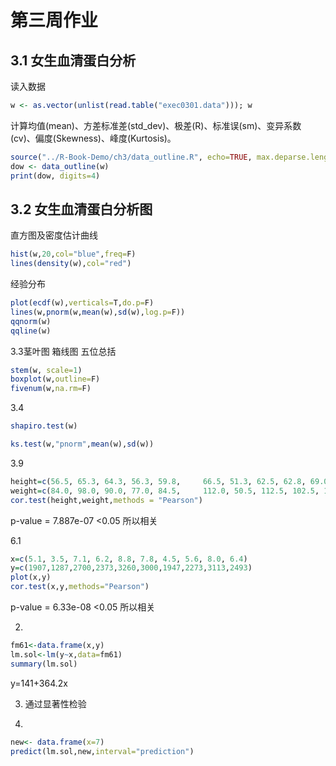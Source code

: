 # 第三周作业

## 3.1 女生血清蛋白分析

读入数据
```r
w <- as.vector(unlist(read.table("exec0301.data"))); w
```

计算均值(mean)、方差标准差(std_dev)、极差(R)、标准误(sm)、变异系数(cv)、偏度(Skewness)、峰度(Kurtosis)。
```r
source("../R-Book-Demo/ch3/data_outline.R", echo=TRUE, max.deparse.length=3e3)
dow <- data_outline(w)
print(dow, digits=4)
```

## 3.2 女生血清蛋白分析图

直方图及密度估计曲线
```r
hist(w,20,col="blue",freq=F)
lines(density(w),col="red")
```

经验分布
```r
plot(ecdf(w),verticals=T,do.p=F)
lines(w,pnorm(w,mean(w),sd(w),log.p=F))
qqnorm(w)
qqline(w)
```

3.3茎叶图 箱线图 五位总括
```r
stem(w, scale=1)
boxplot(w,outline=F)
fivenum(w,na.rm=F)
```

3.4
```r
shapiro.test(w)

ks.test(w,"pnorm",mean(w),sd(w))
```

3.9
```r
height=c(56.5, 65.3, 64.3, 56.3, 59.8,     66.5, 51.3, 62.5, 62.8, 69.0,            63.5, 67.0, 57.3, 62.5, 59.0,            72.0, 64.8, 57.5, 66.5)
weight=c(84.0, 98.0, 90.0, 77.0, 84.5,     112.0, 50.5, 112.5, 102.5, 112.5,    102.5, 133.0, 83.0, 84.0, 99.5,     150.0, 128.0, 85.0, 112.0)
cor.test(height,weight,methods = "Pearson")
```
p-value = 7.887e-07 <0.05 所以相关

6.1

```r
x=c(5.1, 3.5, 7.1, 6.2, 8.8, 7.8, 4.5, 5.6, 8.0, 6.4)
y=c(1907,1287,2700,2373,3260,3000,1947,2273,3113,2493)
plot(x,y)
cor.test(x,y,methods="Pearson")
```
p-value = 6.33e-08 <0.05 所以相关

2)
```r
fm61<-data.frame(x,y)
lm.sol<-lm(y~x,data=fm61)
summary(lm.sol)
```
y=141+364.2x

3)
通过显著性检验

4)
```r
new<- data.frame(x=7)
predict(lm.sol,new,interval="prediction")
```
